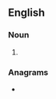 ==English==

===Noun===
{{head|en|noun form}}

# {{plural of|en|starlet}}

===Anagrams===
* {{anagrams|en|a=aelrsstt|Stalters|Statlers|slatters|startles}}